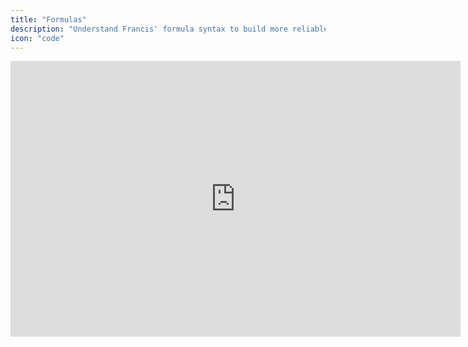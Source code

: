 ```yaml
---
title: "Formulas"
description: "Understand Francis' formula syntax to build more reliable financial models."
icon: "code"
---
```


<iframe width="720" height="441" src="https://www.loom.com/embed/eae5805b60624ad28a500f6fc59b13a1?sid=466a248f-d6f5-4380-999d-af5c12aa7af6" frameborder="0" webkitallowfullscreen mozallowfullscreen allowfullscreen />

## Overview

Like Excel and Sheets, Francis' formulas use cell references, [functions](/documentation/modeling/functions), and mathematical operators. However, Francis uses a slightly different, more human-readable syntax than the A1 notation found in other spreadsheets.

## Basics

### Syntax

Francis's formulas follow the syntax `"ROW_NAME"[RELATIVE_PERIOD]`. For example, to reference the value of the row "Revenue" from 12 months earlier you would input the following:

```typescript
="Revenue"[-12]
```

There are several reasons for why we've implemented this syntax:

* More readable references and syntax, with clearly stated names and relative periods

* Syntax allows users to drag and drop components without breaking references

* Simplified rolling forecasts, as all references are based on relative periods

### Comments

Inspired by programming best practices, you can insert comments directly into your formulas to add context where it matters most. Simply place a hashtag (#) at the end of your formula, and any text that follows is highlighted in green. This makes it easier to interpret complex logic – such as lengthy if-statements – and reduces back-and-forth communication in larger teams by keeping essential insights alongside the formula itself.

```typescript
= IF("Revenue"[0]=0,0,"Direct costs"[0]/"Revenue"[0])
# Function returns zero if reveneu is zero to avoid dividing with zero
```

### Conventions

The convention in Francis is that income and balance sheet items are input as positive values (+), while expenses are input as negative values (-). This ensures compatibility with imported actuals from connected accounting systems.

Consequently, subtotals like gross profit will be calculated by taking revenue and *adding* direct costs using a plus (+), instead of subtracting direct costs using a minus (-). In simpler terms, gross profit would be calculated as:

```typescript
="Revenue"[0] + "Direct costs"[0]
```